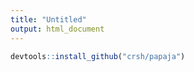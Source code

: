 ```yaml
---
title: "Untitled"
output: html_document
---
```


```r
devtools::install_github("crsh/papaja")
```
